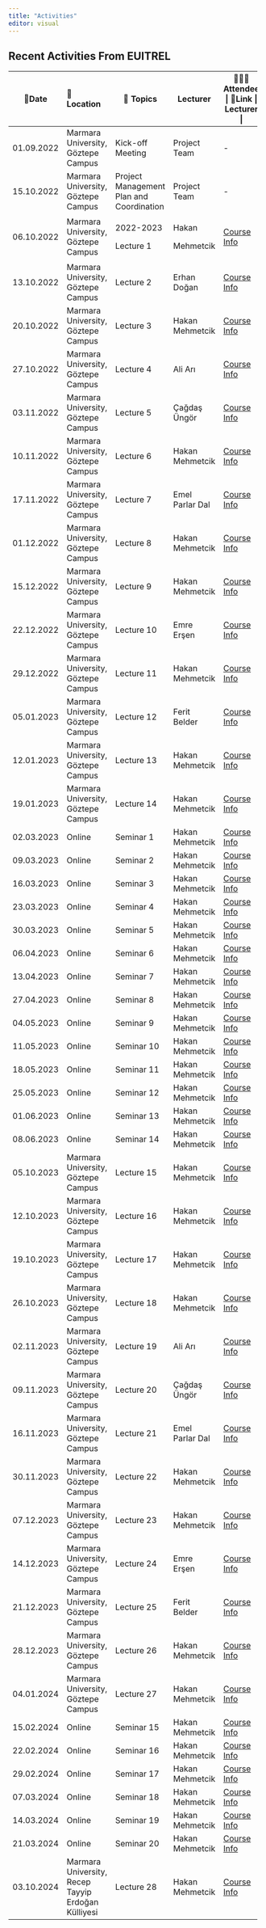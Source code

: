 ```yaml
---
title: "Activities"
editor: visual
---
```


## Recent Activities From EUITREL

+------------+----------------------------------------------------+------------------------------------------+-----------------+----------------------------------------------------+
| 📅Date     | 📌 Location                                        | 🔖 Topics                                | Lecturer        | 🧑‍🤝‍🧑Attendee \| 🔗Link \| Lecturer \|                |
+============+:===================================================+==========================================+=================+====================================================+
| 01.09.2022 | Marmara University, Göztepe Campus                 | Kick-off Meeting                         | Project Team    | \-                                                 |
+------------+----------------------------------------------------+------------------------------------------+-----------------+----------------------------------------------------+
| 15.10.2022 | Marmara University, Göztepe Campus                 | Project Management Plan and Coordination | Project Team    | \-                                                 |
+------------+----------------------------------------------------+------------------------------------------+-----------------+----------------------------------------------------+
| 06.10.2022 | Marmara University, Göztepe Campus                 | 2022-2023                                | Hakan           | [Course Info](lecture/lecture1.html#/title-slide)  |
|            |                                                    |                                          |                 |                                                    |
|            |                                                    | Lecture 1                                | Mehmetcik       |                                                    |
+------------+----------------------------------------------------+------------------------------------------+-----------------+----------------------------------------------------+
| 13.10.2022 | Marmara University, Göztepe Campus                 | Lecture 2                                | Erhan Doğan     | [Course Info](lecture/lecture2.html#/title-slide)  |
+------------+----------------------------------------------------+------------------------------------------+-----------------+----------------------------------------------------+
| 20.10.2022 | Marmara University, Göztepe Campus                 | Lecture 3                                | Hakan Mehmetcik | [Course Info](lecture/lecture3.html#/title-slide)  |
+------------+----------------------------------------------------+------------------------------------------+-----------------+----------------------------------------------------+
| 27.10.2022 | Marmara University, Göztepe Campus                 | Lecture 4                                | Ali Arı         | [Course Info](lecture/lecture4.html#/title-slide)  |
+------------+----------------------------------------------------+------------------------------------------+-----------------+----------------------------------------------------+
| 03.11.2022 | Marmara University, Göztepe Campus                 | Lecture 5                                | Çağdaş Üngör    | [Course Info](lecture/lecture5.html#/title-slide)  |
+------------+----------------------------------------------------+------------------------------------------+-----------------+----------------------------------------------------+
| 10.11.2022 | Marmara University, Göztepe Campus                 | Lecture 6                                | Hakan Mehmetcik | [Course Info](lecture/lecture6.html#/title-slide)  |
+------------+----------------------------------------------------+------------------------------------------+-----------------+----------------------------------------------------+
| 17.11.2022 | Marmara University, Göztepe Campus                 | Lecture 7                                | Emel Parlar Dal | [Course Info](lecture/lecture7.html#/title-slide)  |
+------------+----------------------------------------------------+------------------------------------------+-----------------+----------------------------------------------------+
| 01.12.2022 | Marmara University, Göztepe Campus                 | Lecture 8                                | Hakan Mehmetcik | [Course Info](lecture/lecture8.html#/title-slide)  |
+------------+----------------------------------------------------+------------------------------------------+-----------------+----------------------------------------------------+
| 15.12.2022 | Marmara University, Göztepe Campus                 | Lecture 9                                | Hakan Mehmetcik | [Course Info](lecture/lecture9.html#/title-slide)  |
+------------+----------------------------------------------------+------------------------------------------+-----------------+----------------------------------------------------+
| 22.12.2022 | Marmara University, Göztepe Campus                 | Lecture 10                               | Emre Erşen      | [Course Info](lecture/lecture10.html#/title-slide) |
+------------+----------------------------------------------------+------------------------------------------+-----------------+----------------------------------------------------+
| 29.12.2022 | Marmara University, Göztepe Campus                 | Lecture 11                               | Hakan Mehmetcik | [Course Info](lecture/lecture11.html#/title-slide) |
+------------+----------------------------------------------------+------------------------------------------+-----------------+----------------------------------------------------+
| 05.01.2023 | Marmara University, Göztepe Campus                 | Lecture 12                               | Ferit Belder    | [Course Info](lecture/lecture12.html#/title-slide) |
+------------+----------------------------------------------------+------------------------------------------+-----------------+----------------------------------------------------+
| 12.01.2023 | Marmara University, Göztepe Campus                 | Lecture 13                               | Hakan Mehmetcik | [Course Info](lecture/lecture13.html#/title-slide) |
+------------+----------------------------------------------------+------------------------------------------+-----------------+----------------------------------------------------+
| 19.01.2023 | Marmara University, Göztepe Campus                 | Lecture 14                               | Hakan Mehmetcik | [Course Info](lecture/lecture14.html#/title-slide) |
+------------+----------------------------------------------------+------------------------------------------+-----------------+----------------------------------------------------+
| 02.03.2023 | Online                                             | Seminar 1                                | Hakan Mehmetcik | [Course Info](lecture/seminar1.html#/title-slide)  |
+------------+----------------------------------------------------+------------------------------------------+-----------------+----------------------------------------------------+
| 09.03.2023 | Online                                             | Seminar 2                                | Hakan Mehmetcik | [Course Info](lecture/seminar2.html#/title-slide)  |
+------------+----------------------------------------------------+------------------------------------------+-----------------+----------------------------------------------------+
| 16.03.2023 | Online                                             | Seminar 3                                | Hakan Mehmetcik | [Course Info](lecture/seminar3.html#/title-slide)  |
+------------+----------------------------------------------------+------------------------------------------+-----------------+----------------------------------------------------+
| 23.03.2023 | Online                                             | Seminar 4                                | Hakan Mehmetcik | [Course Info](lecture/seminar4.html#/title-slide)  |
+------------+----------------------------------------------------+------------------------------------------+-----------------+----------------------------------------------------+
| 30.03.2023 | Online                                             | Seminar 5                                | Hakan Mehmetcik | [Course Info](lecture/seminar5.html#/title-slide)  |
+------------+----------------------------------------------------+------------------------------------------+-----------------+----------------------------------------------------+
| 06.04.2023 | Online                                             | Seminar 6                                | Hakan Mehmetcik | [Course Info](lecture/seminar6.html#/title-slide)  |
+------------+----------------------------------------------------+------------------------------------------+-----------------+----------------------------------------------------+
| 13.04.2023 | Online                                             | Seminar 7                                | Hakan Mehmetcik | [Course Info](lecture/seminar7.html#/title-slide)  |
+------------+----------------------------------------------------+------------------------------------------+-----------------+----------------------------------------------------+
| 27.04.2023 | Online                                             | Seminar 8                                | Hakan Mehmetcik | [Course Info](lecture/seminar8.html#/title-slide)  |
+------------+----------------------------------------------------+------------------------------------------+-----------------+----------------------------------------------------+
| 04.05.2023 | Online                                             | Seminar 9                                | Hakan Mehmetcik | [Course Info](lecture/seminar9.html#/title-slide)  |
+------------+----------------------------------------------------+------------------------------------------+-----------------+----------------------------------------------------+
| 11.05.2023 | Online                                             | Seminar 10                               | Hakan Mehmetcik | [Course Info](lecture/seminar10.html#/title-slide) |
+------------+----------------------------------------------------+------------------------------------------+-----------------+----------------------------------------------------+
| 18.05.2023 | Online                                             | Seminar 11                               | Hakan Mehmetcik | [Course Info](lecture/seminar11.html#/title-slide) |
+------------+----------------------------------------------------+------------------------------------------+-----------------+----------------------------------------------------+
| 25.05.2023 | Online                                             | Seminar 12                               | Hakan Mehmetcik | [Course Info](lecture/seminar12.html#/title-slide) |
+------------+----------------------------------------------------+------------------------------------------+-----------------+----------------------------------------------------+
| 01.06.2023 | Online                                             | Seminar 13                               | Hakan Mehmetcik | [Course Info](lecture/seminar13.html#/title-slide) |
+------------+----------------------------------------------------+------------------------------------------+-----------------+----------------------------------------------------+
| 08.06.2023 | Online                                             | Seminar 14                               | Hakan Mehmetcik | [Course Info](lecture/seminar14.html#/title-slide) |
+------------+----------------------------------------------------+------------------------------------------+-----------------+----------------------------------------------------+
| 05.10.2023 | Marmara University, Göztepe Campus                 | Lecture 15                               | Hakan Mehmetcik | [Course Info](lecture/lecture15.html#/title-slide) |
+------------+----------------------------------------------------+------------------------------------------+-----------------+----------------------------------------------------+
| 12.10.2023 | Marmara University, Göztepe Campus                 | Lecture 16                               | Hakan Mehmetcik | [Course Info](lecture/lecture16.html#/title-slide) |
+------------+----------------------------------------------------+------------------------------------------+-----------------+----------------------------------------------------+
| 19.10.2023 | Marmara University, Göztepe Campus                 | Lecture 17                               | Hakan Mehmetcik | [Course Info](lecture/lecture17.html#/title-slide) |
+------------+----------------------------------------------------+------------------------------------------+-----------------+----------------------------------------------------+
| 26.10.2023 | Marmara University, Göztepe Campus                 | Lecture 18                               | Hakan Mehmetcik | [Course Info](lecture/lecture18.html#/title-slide) |
+------------+----------------------------------------------------+------------------------------------------+-----------------+----------------------------------------------------+
| 02.11.2023 | Marmara University, Göztepe Campus                 | Lecture 19                               | Ali Arı         | [Course Info](lecture/lecture19.html#/title-slide) |
+------------+----------------------------------------------------+------------------------------------------+-----------------+----------------------------------------------------+
| 09.11.2023 | Marmara University, Göztepe Campus                 | Lecture 20                               | Çağdaş Üngör    | [Course Info](lecture/lecture20.html#/title-slide) |
+------------+----------------------------------------------------+------------------------------------------+-----------------+----------------------------------------------------+
| 16.11.2023 | Marmara University, Göztepe Campus                 | Lecture 21                               | Emel Parlar Dal | [Course Info](lecture/lecture21.html#/title-slide) |
+------------+----------------------------------------------------+------------------------------------------+-----------------+----------------------------------------------------+
| 30.11.2023 | Marmara University, Göztepe Campus                 | Lecture 22                               | Hakan Mehmetcik | [Course Info](lecture/lecture22.html#/title-slide) |
+------------+----------------------------------------------------+------------------------------------------+-----------------+----------------------------------------------------+
| 07.12.2023 | Marmara University, Göztepe Campus                 | Lecture 23                               | Hakan Mehmetcik | [Course Info](lecture/lecture23.html#/title-slide) |
+------------+----------------------------------------------------+------------------------------------------+-----------------+----------------------------------------------------+
| 14.12.2023 | Marmara University, Göztepe Campus                 | Lecture 24                               | Emre Erşen      | [Course Info](lecture/lecture24.html#/title-slide) |
+------------+----------------------------------------------------+------------------------------------------+-----------------+----------------------------------------------------+
| 21.12.2023 | Marmara University, Göztepe Campus                 | Lecture 25                               | Ferit Belder    | [Course Info](lecture/lecture25.html#/title-slide) |
+------------+----------------------------------------------------+------------------------------------------+-----------------+----------------------------------------------------+
| 28.12.2023 | Marmara University, Göztepe Campus                 | Lecture 26                               | Hakan Mehmetcik | [Course Info](lecture/lecture26.html#/title-slide) |
+------------+----------------------------------------------------+------------------------------------------+-----------------+----------------------------------------------------+
| 04.01.2024 | Marmara University, Göztepe Campus                 | Lecture 27                               | Hakan Mehmetcik | [Course Info](lecture/lecture27.html#/title-slide) |
+------------+----------------------------------------------------+------------------------------------------+-----------------+----------------------------------------------------+
| 15.02.2024 | Online                                             | Seminar 15                               | Hakan Mehmetcik | [Course Info](lecture/seminar15.html#/title-slide) |
+------------+----------------------------------------------------+------------------------------------------+-----------------+----------------------------------------------------+
| 22.02.2024 | Online                                             | Seminar 16                               | Hakan Mehmetcik | [Course Info](lecture/seminar16.html#/title-slide) |
+------------+----------------------------------------------------+------------------------------------------+-----------------+----------------------------------------------------+
| 29.02.2024 | Online                                             | Seminar 17                               | Hakan Mehmetcik | [Course Info](lecture/seminar17.html#/title-slide) |
+------------+----------------------------------------------------+------------------------------------------+-----------------+----------------------------------------------------+
| 07.03.2024 | Online                                             | Seminar 18                               | Hakan Mehmetcik | [Course Info](lecture/seminar18.html#/title-slide) |
+------------+----------------------------------------------------+------------------------------------------+-----------------+----------------------------------------------------+
| 14.03.2024 | Online                                             | Seminar 19                               | Hakan Mehmetcik | [Course Info](seminar19.html#/title-slide)         |
+------------+----------------------------------------------------+------------------------------------------+-----------------+----------------------------------------------------+
| 21.03.2024 | Online                                             | Seminar 20                               | Hakan Mehmetcik | [Course Info](lecture/seminar20.html#/title-slide) |
+------------+----------------------------------------------------+------------------------------------------+-----------------+----------------------------------------------------+
| 03.10.2024 | Marmara University, Recep Tayyip Erdoğan Külliyesi | Lecture 28                               | Hakan Mehmetcik | [Course Info](lecture/lecture28.html#/title-slide) |
+------------+----------------------------------------------------+------------------------------------------+-----------------+----------------------------------------------------+
